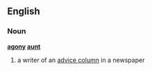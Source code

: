{{wikipedia}}
==English==
===Noun===
'''[[agony]] [[aunt]]'''
#a writer of an [[advice column]] in a newspaper